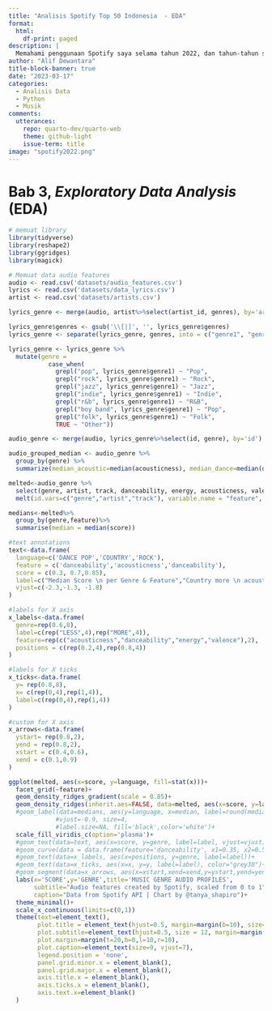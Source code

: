```yaml
---
title: "Analisis Spotify Top 50 Indonesia  - EDA"
format: 
  html: 
    df-print: paged
description: |
  Memahami penggunaan Spotify saya selama tahun 2022, dan tahun-tahun sebelumnya.
author: "Alif Dewantara"
title-block-banner: true
date: "2023-03-17"
categories: 
  - Analisis Data
  - Python
  - Musik
comments: 
  utterances: 
    repo: quarto-dev/quarto-web
    theme: github-light
    issue-term: title
image: "spotify2022.png"
---
```


# Bab 3, *Exploratory Data Analysis* (EDA)

```r
# memuat library
library(tidyverse)
library(reshape2)
library(ggridges)
library(magick)
```

```r
# Memuat data audio features
audio <- read.csv('datasets/audio_features.csv')
lyrics <- read.csv('datasets/data_lyrics.csv')
artist <- read.csv('datasets/artists.csv')
```

```r
lyrics_genre <- merge(audio, artist%>%select(artist_id, genres), by='artist_id')
```

```r
lyrics_genre$genres <- gsub('\\[|]', '', lyrics_genre$genres)
lyrics_genre <- separate(lyrics_genre, genres, into = c("genre1", "genre2", "genre3"), sep = ",")
```

```r
lyrics_genre <- lyrics_genre %>%
  mutate(genre = 
           case_when(
             grepl("pop", lyrics_genre$genre1) ~ "Pop",
             grepl("rock", lyrics_genre$genre1) ~ "Rock",
             grepl("jazz", lyrics_genre$genre1) ~ "Jazz",
             grepl("indie", lyrics_genre$genre1) ~ "Indie",
             grepl("r&b", lyrics_genre$genre1) ~ "R&B",
             grepl("boy band", lyrics_genre$genre1) ~ "Pop",
             grepl("folk", lyrics_genre$genre1) ~ "Folk",
             TRUE ~ "Other"))
```

```r
audio_genre <- merge(audio, lyrics_genre%>%select(id, genre), by='id')
```

```r
audio_grouped_median <- audio_genre %>%
  group_by(genre) %>%
  summarize(median_acoustic=median(acousticness), median_dance=median(danceability), median_energy=median(energy), median_valence=median(valence))
```

```r
melted<-audio_genre %>%
  select(genre, artist, track, danceability, energy, acousticness, valence) %>%
  melt(id.vars=c("genre","artist","track"), variable.name = "feature", value.name = 'score')
```

```r
medians<-melted%>%
  group_by(genre,feature)%>%
  summarise(median = median(score))
```

```r
#text annotations
text<-data.frame(
  language=c('DANCE POP','COUNTRY','ROCK'),
  feature = c('danceability','acousticness','danceability'),
  score = c(0.3, 0.7,0.85),
  label=c("Median Score \n per Genre & Feature","Country more \n acoustic than other genres","Rock is less \n danceable"),
  vjust=c(-2.3,-1.3, -1.8)
)

#labels for X axis
x_labels<-data.frame(
  genre=rep(0.6,8),
  label=c(rep("LESS",4),rep("MORE",4)),
  feature=rep(c("acousticness","danceability","energy","valence"),2),
  positions = c(rep(0.2,4),rep(0.8,4))
)

#labels for X ticks
x_ticks<-data.frame(
  y= rep(0.8,8),
  x= c(rep(0,4),rep(1,4)),
  label=c(rep(0,4),rep(1,4))
)

#custom for X axis
x_arrows<-data.frame(
  ystart= rep(0.8,2),
  yend = rep(0.8,2),
  xstart = c(0.4,0.6),
  xend = c(0.1,0.9)
)
```

```r
ggplot(melted, aes(x=score, y=language, fill=stat(x)))+
  facet_grid(~feature)+
  geom_density_ridges_gradient(scale = 0.85)+
  geom_density_ridges(inherit.aes=FALSE, data=melted, aes(x=score, y=language), fill=NA, quantile_lines=TRUE, scale=0.85, quantiles=2, linetype='dashed')+
  #geom_label(data=medians, aes(y=language, x=median, label=round(median,2)), 
             #vjust=-0.9, size=4,
             #label.size=NA, fill='black',color='white')+
  scale_fill_viridis_c(option='plasma')+
  #geom_text(data=text, aes(x=score, y=genre, label=label, vjust=vjust), size=3.5)+
  #geom_curve(data = data.frame(feature='danceability', x1=0.35, x2=0.58, y1=2.4,y2=2.22),curvature = 0.2, aes(x = x1, y = y1, xend = x2, yend = y2), arrow = arrow(length = unit(0.02, "npc")))+
  #geom_text(data=x_labels, aes(x=positions, y=genre, label=label))+
  #geom_text(data=x_ticks, aes(x=x, y=y, label=label), color="grey30")+
  #geom_segment(data=x_arrows, aes(x=xstart,xend=xend,y=ystart,yend=yend), color="black", arrow=arrow(type="open", length=unit(0.2,"cm")))+
  labs(x='SCORE',y='GENRE',title='MUSIC GENRE AUDIO PROFILES', 
       subtitle="Audio features created by Spotify, scaled from 0 to 1",
       caption="Data from Spotify API | Chart by @tanya_shapiro")+
  theme_minimal()+
  scale_x_continuous(limits=c(0,1))
  theme(text=element_text(),
        plot.title = element_text(hjust=0.5, margin=margin(b=10), size= 16),
        plot.subtitle=element_text(hjust=0.5, size = 12, margin=margin(b=20)),
        plot.margin=margin(t=20,b=0,l=10,r=10),
        plot.caption=element_text(size=9, vjust=7),
        legend.position = 'none',
        panel.grid.minor.x = element_blank(),
        panel.grid.major.x = element_blank(),
        axis.title.x = element_blank(),
        axis.ticks.x = element_blank(),
        axis.text.x=element_blank()
  )
```

```r

```
